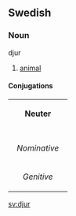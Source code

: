 ==Swedish==
===Noun===
;djur
#[[animal]]
====Conjugations====
{| border=1 cellspacing=0 
| bgcolor=#FFFFF0 colspan=5 align=center | '''Neuter''' 
|- 
|- bgcolor=#FFFFF0 align=center 
! rowspan=2 | 
| colspan=2 width=105 | ''Singular'' 
| colspan=2 | ''Plural'' 
|- bgcolor=#FFFFF0 align=center 
| width=105 | ''Indefinite'' 
| width=105 | ''Definite'' 
| width=105 | ''Indefinite'' 
|  width=105 | ''Definite'' 
|- align=center 
| width=105 bgcolor=#FFFFF0 | ''Nominative'' 
| [[djur]] 
| [[djuret]] 
| [[djur]] 
| [[djuren]] 
|- align=center 
| width=105 bgcolor=#FFFFF0 | ''Genitive'' 
| [[djurs]] 
| [[djurets]] 
| [[djurs]] 
| [[djurens]] 
|} 
[[sv:djur]]